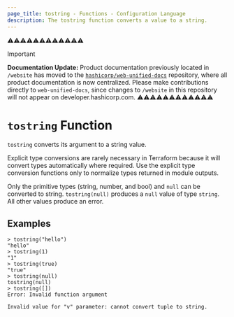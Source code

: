 ```yaml
---
page_title: tostring - Functions - Configuration Language
description: The tostring function converts a value to a string.
---
```


⚠️⚠️⚠️⚠️⚠️⚠️⚠️⚠️⚠️⚠️⚠️⚠️
> [!IMPORTANT]  
> **Documentation Update:** Product documentation previously located in `/website` has moved to the [`hashicorp/web-unified-docs`](https://github.com/hashicorp/web-unified-docs) repository, where all product documentation is now centralized. Please make contributions directly to `web-unified-docs`, since changes to `/website` in this repository will not appear on developer.hashicorp.com.
⚠️⚠️⚠️⚠️⚠️⚠️⚠️⚠️⚠️⚠️⚠️⚠️


# `tostring` Function

`tostring` converts its argument to a string value.

Explicit type conversions are rarely necessary in Terraform because it will
convert types automatically where required. Use the explicit type conversion
functions only to normalize types returned in module outputs.

Only the primitive types (string, number, and bool) and `null` can be converted to string.
`tostring(null)` produces a `null` value of type `string`. All other values produce an error. 

## Examples

```
> tostring("hello")
"hello"
> tostring(1)
"1"
> tostring(true)
"true"
> tostring(null)
tostring(null)
> tostring([])
Error: Invalid function argument

Invalid value for "v" parameter: cannot convert tuple to string.
```
